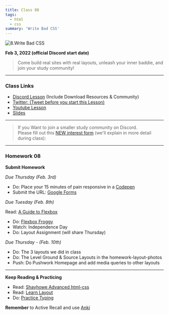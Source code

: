 ```yaml
---
title: Class 08
tags:
  - html
  - css
summary: 'Write Bad CSS'
---
```


![8.Write Bad CSS](https://cdn.hashnode.com/res/hashnode/image/upload/v1676625143247/-edaxKH8k.png?auto=compress)

**Feb 3, 2022 (official Discord start date)**

> Come build real sites with real layouts, unleash your inner baddie, and join your study community!

<hr />

### Class Links

- [Discord Lesson](https://discord.com/channels/735923219315425401/738891289071714388/938924961664495666) (Include Download Resources & Community)
- [Twitter: (Tweet before you start this Lesson)](https://twitter.com/leonnoel/status/1489365690217754628)
- [Youtube Lesson](https://youtu.be/PWVRSXQxsXc)
- [Slides](https://slides.com/leonnoel/100devs2-css-responsive-review)

<hr />

> If you Want to join a smaller study community on Discord. <br /> Please fill out this [NEW interest form](https://forms.gle/KuTBcouadvaJtUVz6) (we'll explain in more detail during class):

<hr />

### Homework 08

**Submit Homework**

_Due Thursday (Feb. 3rd)_

- Do: Place your 15 minutes of pain responsive in a [Codepen](https://codepen.io)
- Submit the URL: [Google Forms](https://forms.gle/AaoHzDEXm3Hjc7JL8)

_Due Tuesday (Feb. 8th)_

Read: [A Guide to Flexbox](https://css-tricks.com/snippets/css/a-guide-to-flexbox/)

- Do: [Flexbox Froggy](http://flexboxfroggy.com/)
- Watch: Independence Day
- Do: Layout Assignment (will share Thursday)

_Due Thursday - (Feb. 10th)_

- Do: The 3 layouts we did in class
- Do: The Level Ground & Source Layouts in the homework-layout-photos
- Push: Do Pushwork Homepage and add media queries to other layouts

<hr />

**Keep Reading & Practicing**

- Read: [Shayhowe Advanced html-css](https://learn.shayhowe.com/advanced-html-css/)
- Read: [Learn Layout](https://learnlayout.com/)
- Do: [Practice Typing](https://www.keybr.com/)

**Remember** to Active Recall and use [Anki](https://apps.ankiweb.net/)
